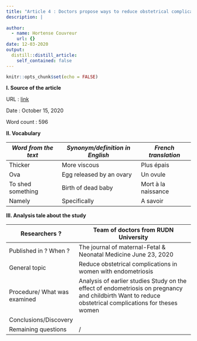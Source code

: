 ```yaml
---
title: "Article 4 : Doctors propose ways to reduce obstetrical complications in women with endometriosis"
description: |
  
author:
  - name: Hortense Couvreur
    url: {}
date: 12-03-2020
output:
  distill::distill_article:
    self_contained: false
---
```


```r
knitr::opts_chunk$set(echo = FALSE)
```

**I. Source of the article**

URL : [link](https://www.news-medical.net/news/20201015/Doctors-propose-ways-to-reduce-obstetrical-complications-in-women-with-endometriosis.aspx)

Date : October 15, 2020

Word count : 596

**II. Vocabulary**

| *Word from the text* | *Synonym/definition in English* | *French translation* |
|----------------------|---------------------------------|----------------------|
| Thicker              | More viscous                    | Plus épais           |
| Ova                  | Egg released by an ovary        | Un ovule             |
| To shed something    | Birth of dead baby              | Mort à la naissance  |
| Namely               | Specifically                    | A savoir             |

**III. Analysis tale about the study**

| Researchers ?                | Team of doctors from RUDN University                                                                                                                   |
|------------------------------|--------------------------------------------------------------------------------------------------------------------------------------------------------|
| Published in ? When ?        | The journal of maternal-Fetal & Neonatal Medicine June 23, 2020                                                                                        |
| General topic                | Reduce obstetrical complications in women with endometriosis                                                                                           |
| Procedure/ What was examined | Analysis of earlier studies Study on the effect of endometriosis on pregnancy and childbirth Want to reduce obstetrical complications for theses women |
| Conclusions/Discovery        |                                                                                                                                                        |
| Remaining questions          | /                                                                                                                                                      |
